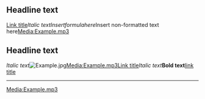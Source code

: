 
== Headline text ==
[[Link title]]''Italic text''<math>Insert formula here</math><nowiki>Insert non-formatted text here</nowiki>[[Media:Example.mp3]]
== Headline text ==
''Italic text''[[Image:Example.jpg]][[Media:Example.mp3]][[Link title]]''Italic text'''''Bold text'''[http://www.example.com link title]
----
[[Media:Example.mp3]]